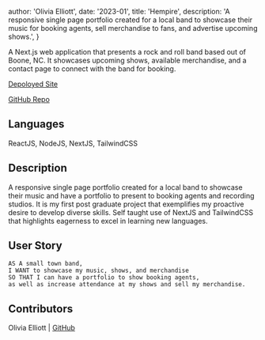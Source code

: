 


  author: 'Olivia Elliott',
  date: '2023-01',
  title: 'Hempire',
  description:
    'A responsive single page portfolio created for a local band to showcase their music for booking agents, sell merchandise to fans, and advertise upcoming shows.',
}


A Next.js web application that presents a rock and roll band based out of Boone, NC. It showcases upcoming shows, available merchandise, and a contact page to connect with the band for booking.
<Image src={designSystem} alt="" />

[Depoloyed Site](https://hempirerocks.com/)

[GitHub Repo](https://github.com/olivelliott/hempire_next)


## Languages 

ReactJS, NodeJS, NextJS, TailwindCSS

## Description

A responsive single page portfolio created for a local band to showcase their music and have
a portfolio to present to booking agents and recording studios. It is my first post graduate project 
that exemplifies my proactive desire to develop diverse skills. Self taught use of NextJS and TailwindCSS 
that highlights eagerness to excel in learning new languages.


## User Story
```
AS A small town band,
I WANT to showcase my music, shows, and merchandise
SO THAT I can have a portfolio to show booking agents,
as well as increase attendance at my shows and sell my merchandise.
```

## Contributors

Olivia Elliott | [GitHub](https://github.com/olivelliott)